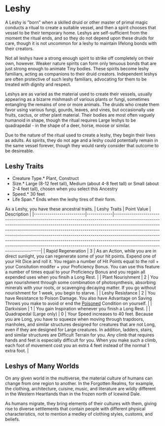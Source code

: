 = Leshy =
A Leshy is "born" when a skilled druid or other master of primal magic conducts a ritual to create a suitable vessel, and then a spirit chooses that vessel to be their temporary home.  Leshys are self-sufficient from the moment the ritual ends, and so they do not depend upon these druids for care, though it is not uncommon for a leshy to maintain lifelong bonds with their creators.  

Not all leshys have a strong enough spirit to strike off completely on their own, however.  Weaker nature spirits can form only tenuous bonds that are just strong enough to animate Tiny bodies.  These spirits become leshy familiars, acting as companions to their druid creators.  Independent leshys are often protective of such leshy familiars, advocating for them to be treated with dignity and respect.

Leshys are as varied as the material used to create their vessels, usually appearing as a bizarre mishmash of various plants or fungi, sometimes entangling the remains of one or more animals.  The druids who create them favor using various fungi, gourds, leaves, and vines, but occasionally use fruits, cactus, or other plant material.  Their bodies are most often vaguely humanoid in shape, though the ritual requires Large leshys to be quadrapedal - in the shape of a deer, horse, moose or similar. 

Due to the nature of the ritual used to create a leshy, they begin their lives as adults.  As spirits, they do not age and a leshy could potentially remain in the same vessel forever, though they would rarely consider that outcome to be desireable.

== Leshy Traits ==
*Creature Type.* Plant, Construct<br>
*Size.* Large (8-12 feet tall), Medium (about 4-8 feet tall) or Small (about 2-4 feet tall), chosen when you select this Ancestry<br>
*Speed.* 30 feet<br>
*Life Span.* Ends when the leshy tires of their form.<br>

As a Leshy, you have these ancestral traits.
| Leshy Traits             | Point Value | Description                                                                                                                                                                                                                                                                                                                                                                                                                                                                                                                 |
|--------------------------|-------------|-----------------------------------------------------------------------------------------------------------------------------------------------------------------------------------------------------------------------------------------------------------------------------------------------------------------------------------------------------------------------------------------------------------------------------------------------------------------------------------------------------------------------------|
| Rapid Regeneration       | 3           | As an Action, while you are in direct sunlight, you can regenerate some of your hit points.  Expend one of your Hit Dice and roll it.  You regain a number of Hit Points equal to the roll + your Consitution modifer + your Proficiency Bonus.  You can use this feature a number of times equal to your Proficiency Bonus and you regain all expended uses when you finsih a Long Rest.                                                                                                                                |
| Plant Nourishment        | 2           | You gan nourishment through some combination of photosynthesis, absorbing minerals with your roots, or scavenging decaying matter.  If you go without nourishment for 1 week, you begin to starve.                                                                                                                                                                                                                                                                                                                          |
| Leshy Resistance         | 2           | You have Resistance to Poison Damage.  You also have Advantage on Saving Throws you make to avoid or end the [[../conditions#Poisoned|Poisoned]] Condition on yourself.                                                                                                                                                                                                                                                                                                                                                     |
| Darkvision               | 1           | You gain Inspiration whenever you finish a Long Rest.                                                                                                                                                                                                                                                                                                                                                                                                                                                                       |
| Quadrapedal (Large only) | 0           | Your Speed increases to 40 feet.  Because you are Long, you have to squeeze when moving through trapdoors, manholes, and similar structures designed for creatures that are not Long, even if they are designed for Large creatures.  In addition, ladders, stairs, and similar structures are Difficult Terrain for you.  Any climb that requires hands and feet is especially difficult for you.  When you make such a climb, each foot of movement cost you an extra 4 feet instead of the normal 1 extra foot. |

== Leshys of Many Worlds ==
On any given world in the multiverse, the material culture of humans can change from one region to another. In the Forgotten Realms, for example, the clothing, architecture, cuisine, music, and literature are wildly different in the Western Heartlands than in the frozen north of Icewind Dale.

As humans migrate, they bring elements of their cultures with them, giving rise to diverse settlements that contain people with different physical characteristics, not to mention a medley of clothing styles, customs, and beliefs.

